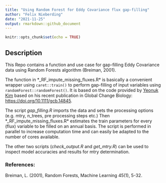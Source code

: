 ```yaml
---
title: "Using Random Forest for Eddy Covariance flux gap-filling"
author: "Felix Nieberding"
date: "2021-11-25"
output: rmarkdown::github_document
---
```


```r
knitr::opts_chunk$set(echo = TRUE)
```

## Description
This Repo contains a function and use case for gap-filling Eddy Covariance data using Random Forests algorithm (Breiman, 2001). 

The function in *_RF_impute_missing_fluxes.R* is basically a convenient wrapper using `caret::train()` to perform gap-filling of input variables using `randomForest::randomForest()`. It is based on the code provided by [Yeonuk Kim](https://github.com/yeonukkim/EC_FCH4_gapfilling) based on his recent publication in Global Change Biology: <https://doi.org/10.1111/gcb.14845>.

The script *gap_filling.R* imports the data and sets the processing options (e.g. mtry, n_trees, pre processing steps etc.) Then *_RF_impute_missing_fluxes.R* estimates the train parameters for every (flux) variable to be filled on an annual basis. The script is performed in parallel to increase computation time and can easily be adapted to the number of cores available.  

The other two scripts (*check_output.R* and *get_mtry.R*) can be used to inspect model accuracies and results for mtry determination.


### References:
Breiman, L. (2001), Random Forests, Machine Learning 45(1), 5-32.


